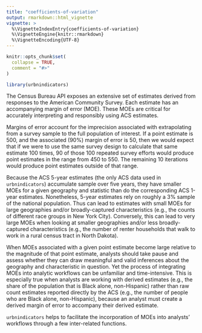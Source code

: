 ```yaml
---
title: "coefficients-of-variation"
output: rmarkdown::html_vignette
vignette: >
  %\VignetteIndexEntry{coefficients-of-variation}
  %\VignetteEngine{knitr::rmarkdown}
  %\VignetteEncoding{UTF-8}
---
```


```r
knitr::opts_chunk$set(
  collapse = TRUE,
  comment = "#>"
)
```

```r
library(urbnindicators)
```

The Census Bureau API exposes an extensive set of estimates derived from responses to the American Community Survey. 
Each estimate has an accompanying margin of error (MOE). These MOEs are critical for accurately interpreting
and responsibly using ACS estimates. 

Margins of error account for the imprecision associated with extrapolating from a survey sample
to the full population of interest. If a point estimate is 500, and the associated (90%) margin of error
is 50, then we would expect that if we were to use the same survey design to calculate that same estimate 100 times, 
90 of those 100 repeated survey efforts would produce point estimates in the range from 450 to 550. 
The remaining 10 iterations would produce point estimates outside of that range. 

Because the ACS 5-year estimates (the only ACS data used in `urbnindicators`) accumulate sample
over five years, they have smaller MOEs for a given geography and statistic than do the corresponding
ACS 1-year estimates. Nonetheless, 5-year estimates rely on roughly a 3% sample of the national population.
Thus can lead to estimates with small MOEs for large geographies and/or broadly-captured characteristics
(e.g., the counts of different race groups in New York City). Conversely, this can lead to very large MOEs
when looking at smaller geographies and/or less broadly-captured characteristics (e.g.,
the number of renter households that walk to work in a rural census tract in North Dakota).

When MOEs associated with a given point estimate become large relative to the magnitude of that point
estimate, analysts should take pause and assess whether they can draw meaningful and valid inferences
about the geography and characteristic in question. Yet the process of integrating MOEs into analytic
workflows can be unfamiliar and time-intensive. This is especially true when analysts are working with 
derived estimates (e.g., the share of the population that is Black alone, non-Hispanic) rather than 
raw count estimates reported directly by the ACS (e.g., the number of people who are Black alone, non-Hispanic),
because an analyst must create a derived margin of error to accompany their derived estimate.

`urbnindicators` helps to facilitate the incorporation of MOEs into analysts' workflows through a few inter-related functions. 
